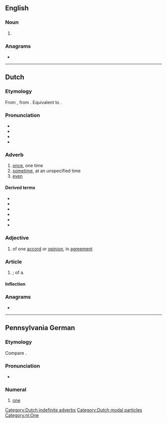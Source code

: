 {{also|êens}}
==English==

===Noun===
{{head|en|noun form}}

# {{plural of|en|een}}

===Anagrams===
* {{anagrams|en|a=eens|Nees|esne|seen|sene|snee}}

----

==Dutch==

===Etymology===
From {{inh|nl|dum|eens}}, from {{inh|nl|odt|ēnis}}. Equivalent to {{affix|nl|een|-s}}.

===Pronunciation===
* {{IPA|nl|/eːns/}}
* {{audio|nl|Nl-eens.ogg|Audio}}
* {{hyph|nl|eens}}
* {{rhymes|nl|eːns}}

===Adverb===
{{nl-adv}}

# [[once]], one time
# [[sometime]], at an unspecified time
# [[even]]

====Derived terms====
{{top4}}
* {{l|nl|ineens}}
* {{l|nl|niet eens}}
* {{l|nl|nog eens}}
* {{l|nl|nog wel eens}}
* {{l|nl|opeens}}
* {{l|nl|wel eens}}
{{bottom}}

===Adjective===
{{nl-adj|pred}}

# of one [[accord]] or [[opinion]], in [[agreement]]

===Article===
{{head|nl|article}}

# {{lb|nl|dated}} {{inflection of|nl|een||gen|m//n}}; of a.

====Inflection====
{{nl-decl-indefinite article}}

===Anagrams===
* {{l|nl|snee}}

[[Category:Dutch indefinite adverbs]]
[[Category:Dutch modal particles]]
[[Category:nl:One]]

----

==Pennsylvania German==
{{cardinalbox|pdc|0|1|2|Null|zwee|ord=erscht}}

===Etymology===
Compare {{cog|de|eins}}.

===Pronunciation===
* {{IPA|pdc|/eːns/}}

===Numeral===
{{head|pdc|numeral}}

# {{cln|pdc|cardinal numbers}} [[one]]